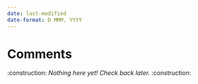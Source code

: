 ```yaml
---
date: last-modified
date-format: D MMM, YYYY
---
```


# Comments

:construction: *Nothing here yet! Check back later.* :construction: